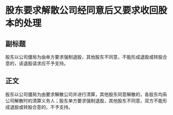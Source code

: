 # 股东要求解散公司经同意后又要求收回股本的处理
## 副标题
股东以公司僵局为由单方要求强制退股，其他股东不同意，不能形成退股或转股合意的，该退股请求应不予支持。
## 正文
股东以公司僵局为由要求解散公司并进行清算，其他股东同意解散的，各股东均系公司解散时的清算义务人；股东单方要求强制退股，其他股东不同意，双方不能形成退股或转股合意的，不予支持。